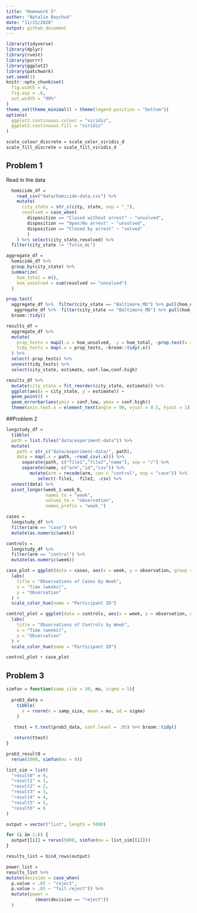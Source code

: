 ```yaml
---
title: "Homework 5"
author: "Natalie Boychuk"
date: "11/15/2020"
output: github_document 
---
```


```r
library(tidyverse)
library(dplyr)
library(rvest)
library(purrr)
library(ggplot2)
library(patchwork)
set.seed(1)
knitr::opts_chunk$set(
  fig.width = 6,
  fig.asp = .6,
  out.width = "90%"
)
theme_set(theme_minimal() + theme(legend.position = "bottom"))
options(
  ggplot2.continuous.colour = "viridis",
  ggplot2.continuous.fill = "viridis"
)

scale_colour_discrete = scale_color_viridis_d
scale_fill_discrete = scale_fill_viridis_d

```

## Problem 1 
Read in the data 
```r
  homicide_df = 
    read_csv("data/homicide-data.csv") %>% 
    mutate(
      city_state = str_c(city, state, sep = "_"),
      resolved = case_when(
        disposition == "Closed without arrest" ~ "unsolved",
        disposition == "Open/No arrest" ~ "unsolved",
        disposition == "Closed by arrest" ~ "solved"
        )
    ) %>% select(city_state,resolved) %>% 
  filter(city_state != "Tulsa_AL")

```

```r
aggregate_df = 
  homicide_df %>% 
  group_by(city_state) %>% 
  summarize(
    hom_total = n(),
    hom_unsolved = sum(resolved == "unsolved")
  ) 
```

```r
prop.test(
  aggregate_df %>%  filter(city_state == "Baltimore_MD") %>% pull(hom_unsolved),
   aggregate_df %>%  filter(city_state == "Baltimore_MD") %>% pull(hom_total)) %>% 
  broom::tidy()

```

```r
results_df = 
  aggregate_df %>% 
  mutate(
    prop_tests = map2(.x = hom_unsolved, .y = hom_total, ~prop.test(x = .x, n = .y)),
    tidy_tests = map(.x = prop_tests, ~broom::tidy(.x))
  ) %>% 
  select(-prop_tests) %>% 
  unnest(tidy_tests) %>% 
  select(city_state, estimate, conf.low,conf.high)
```

```r
results_df %>% 
  mutate(city_state = fct_reorder(city_state, estimate)) %>% 
  ggplot(aes(x = city_state, y = estimate)) +
  geom_point() + 
  geom_errorbar(aes(ymin = conf.low, ymax = conf.high))
  theme(axis.text.x = element_text(angle = 90, vjust = 0.5, hjust = 1))

```

##Problem 2 

```r
longstudy_df = 
  tibble(
  path = list.files("data/experiment-data")) %>% 
  mutate(
    path = str_c("data/experiment-data/", path),
    data = map(.x = path, ~read_csv(.x))) %>% 
      separate(path, c("file1","file2","name"), sep = "/") %>% 
      separate(name, c("arm","id","csv")) %>% 
         mutate(arm = recode(arm, con = "control", exp = "case")) %>% 
            select(-file1, -file2, -csv) %>% 
  unnest(data) %>% 
  pivot_longer(week_1:week_8,
               names_to = "week",
               values_to = "observation",
               names_prefix = "week_")

```

```r
cases = 
  longstudy_df %>% 
  filter(arm == "case") %>% 
  mutate(as.numeric(week))

controls = 
  longstudy_df %>%
  filter(arm == "control") %>% 
  mutate(as.numeric(week))

case_plot = ggplot(data = cases, aes(x = week, y = observation, group = id)) + geom_line(aes(color = id)) + 
  labs(
    title = "Observations of Cases by Week",
    x = "Time (weeks)",
    y = "Observation"
  ) + 
  scale_color_hue(name = "Participant ID")

control_plot = ggplot(data = controls, aes(x = week, y = observation, group = id)) + geom_line(aes(color = id)) + 
  labs(
    title = "Observations of Controls by Week",
    x = "Time (weeks)",
    y = "Observation"
  ) + 
  scale_color_hue(name = "Participant ID")

control_plot + case_plot

```

## Problem 3 

```r

simfun = function(samp_size = 30, mu, sigma = 5){
  
  prob3_data = 
    tibble(
      x = rnorm(n = samp_size, mean = mu, sd = sigma)
    ) 
  
   ttest = t.test(prob3_data, conf.level = .95) %>% broom::tidy()

   return(ttest)
}

```

```r
prob3_result0 = 
  rerun(5000, simfun(mu = 0))
```

```r
list_sim = list(
  "result0" = 0,
  "result1" = 1,
  "result2" = 2, 
  "result3" = 3,
  "result4" = 4,
  "result5" = 5,
  "result6" = 6
)

output = vector("list", length = 5000)

for (i in 1:6) {
  output[[i]] = rerun(5000, simfun(mu = list_sim[[i]]))
}

results_list = bind_rows(output)

```

```r
power_list =
results_list %>%  
mutate(decision = case_when(
  p.value < .05 ~ "reject",
  p.value > .05 ~ "fail.reject")) %>% 
  mutate(power = 
           (mean(decision == "reject"))
  ) 


```

